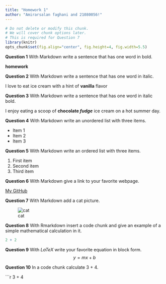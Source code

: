 ```yaml
---
title: "Homework 1"
author: "Amirarsalan faghani and 21080056!"
---
```


```r
# Do not delete or modify this chunk.
# We will cover chunk options later.
# This is required for Question 7
library(knitr)
opts_chunk$set(fig.align="center", fig.height=4, fig.width=5.5)
```

**Question 1** With Markdown write a sentence that has one word in bold.

**homework**

**Question 2** With Markdown write a sentence that has one word in italic.

I love to eat ice cream with a hint of **vanilla** flavor

**Question 3** With Markdown write a sentence that has one word in italic bold.

I enjoy eating a scoop of **chocolate _fudge_** ice cream on a hot summer day.

**Question 4** With Markdown write an unordered list with three items.

- Item 1
- Item 2
- Item 3

**Question 5** With Markdown write an ordered list with three items.

1. First item
2. Second item
3. Third item

**Question 6** With Markdown give a link to your favorite webpage.

[My GitHub](https://github.com/amirarsalanfgh)

**Question 7** With Markdown add a cat picture.

![cat](https://i.pinimg.com/originals/4e/cd/51/4ecd51c8f4b135d09b78e23684b73262.jpg)

**Question 8** With Rmarkdown insert a code chunk and give an example of a simple mathematical calculation in it.

```r
2 + 2
```
**Question 9** With $LaTeX$ write your favorite equation in block form.
$$
y = mx + b
$$


**Question 10** In a code chunk calculate 3 + 4.

```r
3 + 4